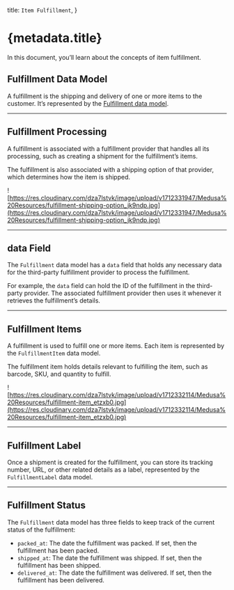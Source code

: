   title: `Item Fulfillment`,
}

# {metadata.title}

In this document, you’ll learn about the concepts of item fulfillment.

## Fulfillment Data Model

A fulfillment is the shipping and delivery of one or more items to the customer. It’s represented by the [Fulfillment data model](/references/fulfillment/models/Fulfillment).

---

## Fulfillment Processing

A fulfillment is associated with a fulfillment provider that handles all its processing, such as creating a shipment for the fulfillment’s items.

The fulfillment is also associated with a shipping option of that provider, which determines how the item is shipped.

![https://res.cloudinary.com/dza7lstvk/image/upload/v1712331947/Medusa%20Resources/fulfillment-shipping-option_jk9ndp.jpg](https://res.cloudinary.com/dza7lstvk/image/upload/v1712331947/Medusa%20Resources/fulfillment-shipping-option_jk9ndp.jpg)

---

## data Field

The `Fulfillment` data model has a `data` field that holds any necessary data for the third-party fulfillment provider to process the fulfillment.

For example, the `data` field can hold the ID of the fulfillment in the third-party provider. The associated fulfillment provider then uses it whenever it retrieves the fulfillment’s details. 

---

## Fulfillment Items

A fulfillment is used to fulfill one or more items. Each item is represented by the `FulfillmentItem` data model.

The fulfillment item holds details relevant to fulfilling the item, such as barcode, SKU, and quantity to fulfill.

![https://res.cloudinary.com/dza7lstvk/image/upload/v1712332114/Medusa%20Resources/fulfillment-item_etzxb0.jpg](https://res.cloudinary.com/dza7lstvk/image/upload/v1712332114/Medusa%20Resources/fulfillment-item_etzxb0.jpg)

---

## Fulfillment Label

Once a shipment is created for the fulfillment, you can store its tracking number, URL, or other related details as a label, represented by the `FulfillmentLabel` data model.

---

## Fulfillment Status

The `Fulfillment` data model has three fields to keep track of the current status of the fulfillment:

- `packed_at`: The date the fulfillment was packed. If set, then the fulfillment has been packed.
- `shipped_at`: The date the fulfillment was shipped. If set, then the fulfillment has been shipped.
- `delivered_at`: The date the fulfillment was delivered. If set, then the fulfillment has been delivered.
